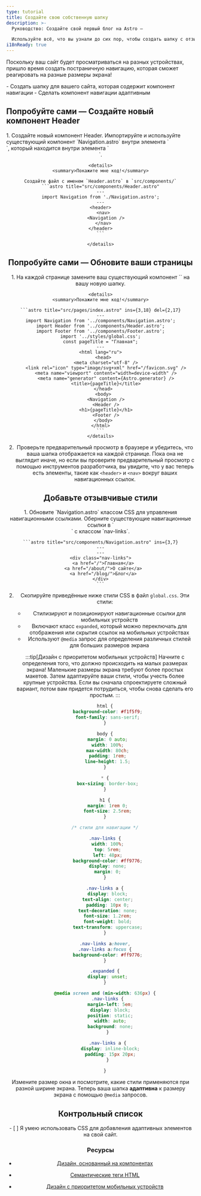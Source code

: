 ```yaml
---
type: tutorial
title: Создайте свою собственную шапку
description: >-
  Руководство: Создайте свой первый блог на Astro —

  Используйте всё, что вы узнали до сих пор, чтобы создать шапку с отзывчивой навигацией
i18nReady: true
---
```



Поскольку ваш сайт будет просматриваться на разных устройствах, пришло время создать постраничную навигацию, которая сможет реагировать на разные размеры экрана!

<PreCheck>
  - Создать шапку для вашего сайта, которая содержит компонент навигации
  - Сделать компонент навигации адаптивным
</PreCheck>


<Box icon="puzzle-piece">

## Попробуйте сами — Создайте новый компонент Header

<Steps>
1. Создайте новый компонент Header. Импортируйте и используйте существующий компонент `Navigation.astro` внутри элемента `<nav>`, который находится внутри элемента `<header>`.

    <details>
    <summary>Покажите мне код!</summary>

    Создайте файл с именем `Header.astro` в `src/components/`
    ```astro title="src/components/Header.astro"
    ---
    import Navigation from './Navigation.astro';
    ---
    <header>
      <nav>
        <Navigation />
      </nav>
    </header>
    ```

    </details>
</Steps>

</Box>




<Box icon="puzzle-piece">

## Попробуйте сами — Обновите ваши страницы

<Steps>
1. На каждой странице замените ваш существующий компонент `<Navigation/>` на вашу новую шапку.

    <details>
    <summary>Покажите мне код!</summary>

    ```astro title="src/pages/index.astro" ins={3,18} del={2,17}
    ---
    import Navigation from '../components/Navigation.astro';
    import Header from '../components/Header.astro';
    import Footer from '../components/Footer.astro';
    import '../styles/global.css';
    const pageTitle = "Главная";
    ---
    <html lang="ru">
      <head>
        <meta charset="utf-8" />
        <link rel="icon" type="image/svg+xml" href="/favicon.svg" />
        <meta name="viewport" content="width=device-width" />
        <meta name="generator" content={Astro.generator} />
        <title>{pageTitle}</title>
      </head>
      <body>
        <Navigation />
        <Header />
        <h1>{pageTitle}</h1>
        <Footer />
      </body>
    </html>
    ```
    </details>

2. Проверьте предварительный просмотр в браузере и убедитесь, что ваша шапка отображается на каждой странице. Пока она не выглядит иначе, но если вы проверите предварительный просмотр с помощью инструментов разработчика, вы увидите, что у вас теперь есть элементы, такие как `<header>` и `<nav>` вокруг ваших навигационных ссылок.
</Steps>
</Box>

## Добавьте отзывчивые стили

<Steps>
1. Обновите `Navigation.astro` классом CSS для управления навигационными ссылками. Оберните существующие навигационные ссылки в `<div>` с классом `nav-links`.

    ```astro title="src/components/Navigation.astro" ins={3,7}
    ---
    ---
    <div class="nav-links">
      <a href="/">Главная</a>
      <a href="/about/">О сайте</a>
      <a href="/blog/">Блог</a>
    </div>
    ```

2. Скопируйте приведённые ниже стили CSS в файл `global.css`. Эти стили:

    - Стилизируют и позиционируют навигационные ссылки для мобильных устройств
    - Включают класс `expanded`, который можно переключать для отображения или скрытия ссылок на мобильных устройствах
    - Используют `@media` запрос для определения различных стилей для больших размеров экрана

    :::tip[Дизайн с приоритетом мобильных устройств]
    Начните с определения того, что должно происходить на малых размерах экрана! Маленькие размеры экрана требуют более простых макетов. Затем адаптируйте ваши стили, чтобы учесть более крупные устройства. Если вы сначала спроектируете сложный вариант, потом вам придется потрудиться, чтобы снова сделать его простым.
    :::

    ```css title="src/styles/global.css" ins={23-100}
    html {
      background-color: #f1f5f9;
      font-family: sans-serif;
    }

    body {
      margin: 0 auto;
      width: 100%;
      max-width: 80ch;
      padding: 1rem;
      line-height: 1.5;
    }

    * {
      box-sizing: border-box;
    }

    h1 {
      margin: 1rem 0;
      font-size: 2.5rem;
    }

    /* стили для навигации */

    .nav-links {
      width: 100%;
      top: 5rem;
      left: 48px;
      background-color: #ff9776;
      display: none;
      margin: 0;
    }

    .nav-links a {
      display: block;
      text-align: center;
      padding: 10px 0;
      text-decoration: none;
      font-size: 1.2rem;
      font-weight: bold;
      text-transform: uppercase;
    }

    .nav-links a:hover,
    .nav-links a:focus {
      background-color: #ff9776;
    }

    .expanded {
      display: unset;
    }

    @media screen and (min-width: 636px) {
      .nav-links {
        margin-left: 5em;
        display: block;
        position: static;
        width: auto;
        background: none;
      }

      .nav-links a {
        display: inline-block;
        padding: 15px 20px;
      }

    }
    ```
</Steps>

Измените размер окна и посмотрите, какие стили применяются при разной ширине экрана. Теперь ваша шапка **адаптивна** к размеру экрана с помощью `@media` запросов.



<Box icon="check-list">

## Контрольный список

<Checklist>
- [ ] Я умею использовать CSS для добавления адаптивных элементов на свой сайт.
</Checklist>
</Box>

### Ресурсы

- [Дизайн, основанный на компонентах](https://www.droptica.com/blog/component-based-design/) <Badge class="neutral-badge" text="внешняя ссылка" />

- [Семантические теги HTML](https://www.dofactory.com/html/semantics) <Badge class="neutral-badge" text="внешняя ссылка" />

- [Дизайн с приоритетом мобильных устройств](https://www.mobileapps.com/blog/mobile-first-design) <Badge class="neutral-badge" text="внешняя ссылка" />
